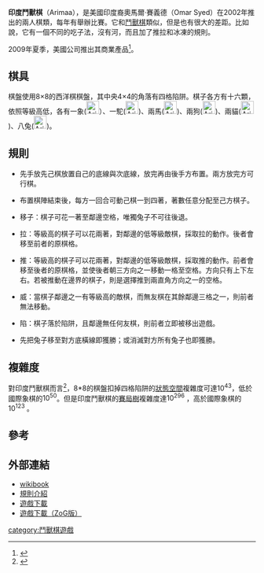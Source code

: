 '''印度鬥獸棋'''（Arimaa），是美國印度裔奧馬爾·賽義德（Omar Syed）在2002年推出的兩人棋類，每年有舉辦比賽。它和[[鬥獸棋|鬥獸棋]]類似，但是也有很大的差距。比如說，它有一個不同的吃子法，沒有河，而且加了推拉和冰凍的規則。

2009年夏季，美國{{le|Z-Man Games|Z-Man Games}}公司推出其商業產品<ref>{{Cite web |url=http://www.zmangames.com/boardgames/arimaa.htm |title=A Sneak Peek at 2009 Releases from Z-Man Games |accessdate=2009-04-26 |archive-date=2009-07-04 |archive-url=https://web.archive.org/web/20090704135730/http://www.zmangames.com/boardgames/arimaa.htm |dead-url=yes }}</ref>。

==棋具==
棋盤使用8×8的西洋棋棋盤，其中央4×4的角落有四格陷阱。棋子各方有十六顆，依照等級高低，各有一象([[Image:Arimaa_egb74.gif|26px]]）、一駝([[Image:Arimaa_mgb74.gif|26px]])、兩馬([[Image:Arimaa_hgb74.png|26px]])、兩狗([[Image:Arimaa_dgb74.gif|26px]])、兩貓([[Image:Arimaa_cgb74.png|26px]])、八兔([[Image:Arimaa_rgb74.png|26px]])。

==規則==
{{Arimaa diagram
|tright
|
|rs|rs|rs|rs|rs|rs|rs|rs
|hs|ds|cs|es|ms|ds|cs|hs
|  |  |  |  |  |  |  |  
|  |  |  |  |  |  |  |  
|  |  |  |  |  |  |  |  
|  |  |  |  |  |  |  |  
|hg|dg|cg|mg|eg|rg|rg|rg
|cg|dg|hg|rg|rg|rg|rg|rg
|初始布置可任意排列
}}
*先手放先己棋放置自己的底線與次底線，放完再由後手方布置。兩方放完方可行棋。

*布置棋陣結束後，每方一回合可動己棋一到四著，著數任意分配至己方棋子。

*移子：棋子可花一著至鄰邊空格，唯獨兔子不可往後退。

*拉：等級高的棋子可以花兩著，對鄰邊的低等級敵棋，採取拉的動作。後者會移至前者的原棋格。

*推：等級高的棋子可以花兩著，對鄰邊的低等級敵棋，採取推的動作。前者會移至後者的原棋格，並使後者朝三方向之一移動一格至空格。方向只有上下左右。若被推動在邊界的棋子，則是選擇推到兩直角方向之一的空格。

*威：當棋子鄰邊之一有等級高的敵棋，而無友棋在其餘鄰邊三格之一，則前者無法移動。

*陷：棋子落於陷阱，且鄰邊無任何友棋，則前者立即被移出遊戲。

*先把兔子移至對方底橫線即獲勝；或消滅對方所有兔子也即獲勝。

==複雜度==
對印度鬥獸棋而言<ref>{{Cite web |url=http://www.cs.unimaas.nl/~uiterwijk/Theses/MSc/Cox_thesis1.pdf |title=印度鬥獸棋分析 |access-date=2009-05-03 |archive-date=2009-03-20 |archive-url=https://web.archive.org/web/20090320052548/http://www.cs.unimaas.nl/~uiterwijk/Theses/MSc/Cox_thesis1.pdf |dead-url=yes }}</ref>，8*8的棋盤扣掉四格陷阱的[[狀態空間_(計算機科學)|狀態空間]]複雜度可達<math>10^{43}</math>，低於國際象棋的<math>10^{50}</math>。但是印度鬥獸棋的[[競賽樹|賽局樹]]複雜度達<math>10^{296}</math> ，高於國際象棋的<math>10^{123}</math> 。

==參考==
<div class="references-small">
<references/>
</div>

==外部連結==
*[http://en.wikibooks.org/wiki/Arimaa wikibook] {{Wayback|url=http://en.wikibooks.org/wiki/Arimaa |date=20201229120434 }}
*[http://arimaa.com/arimaa/learn/ 規則介紹] {{Wayback|url=http://arimaa.com/arimaa/learn/ |date=20180717172549 }}
*[https://web.archive.org/web/20070704100742/http://www.smart-games.com/arimaa.zip 遊戲下載]
*[http://zillionsofgames.com/cgi-bin/zilligames/submissions.cgi/16643?do=show;id=59 遊戲下載（ZoG版）]

[[category:鬥獸棋遊戲|category:鬥獸棋遊戲]]